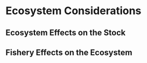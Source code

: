 # Ecosystem Considerations

## Ecosystem Effects on the Stock

<!---
1. Predator population trends (historically, in the present, and in the foreseeable future). These trends could affect stock mortality rates over time. 
2. Changes in habitat quality (historically, in the present, and in the foreseeable future). Changes in the physical environment such as temperature, currents, or ice distribution could affect stock migration and distribution patterns, recruitment success, or direct effects of temperature on growth.
--->

## Fishery Effects on the Ecosystem 

<!---
1. Fishery-specific contribution to bycatch of prohibited species, forage (including herring and juvenile pollock), HAPC biota (in particular, species common to the target fishery), marine mammals, birds, and other sensitive non-target species (including top predators such as sharks, expressed as a percentage of the total bycatch of that species. 
2. Fishery-specific concentration of target catch in space and time relative to predator needs in space and time (if known) and relative to spawning components. 
3. Fishery-specific effects on amount of large-size target fish. 
4. Fishery-specific contribution to discards and offal production. 
5. Fishery-specific effects on age at maturity and fecundity of the target species. 
6. Fishery-specific effects on EFH non-living substrate (using gear specific fishing effort as a proxy for amount of possible substrate disturbance). 
--->
